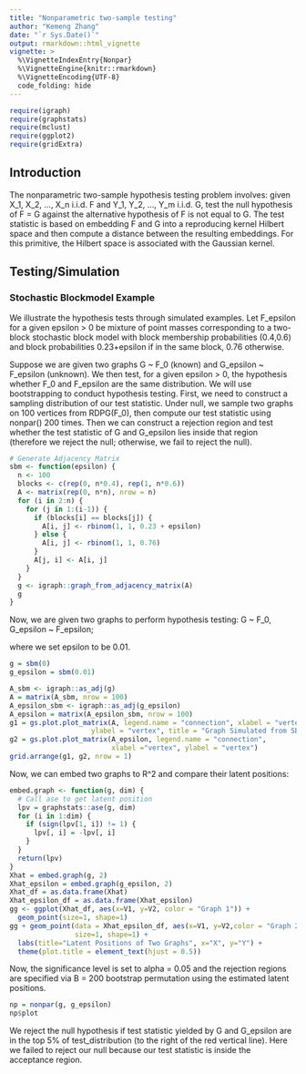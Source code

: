 ---
title: "Nonparametric two-sample testing"
author: "Kemeng Zhang"
date: "`r Sys.Date()`"
output: rmarkdown::html_vignette
vignette: >
  %\VignetteIndexEntry{Nonpar}
  %\VignetteEngine{knitr::rmarkdown}
  %\VignetteEncoding{UTF-8}
  code_folding: hide
---
```{r, warning=FALSE, message=FALSE}
require(igraph)
require(graphstats)
require(mclust)
require(ggplot2)
require(gridExtra)
```
## Introduction
The nonparametric two-sample hypothesis testing problem involves:
given X_1, X_2, …, X_n i.i.d. F and Y_1, Y_2, …, Y_m i.i.d. G, test the null hypothesis of F = G against the alternative hypothesis of F is not equal to G. The test statistic is based on embedding F and G into a reproducing kernel Hilbert space and then compute a distance between the resulting embeddings. For this primitive, the Hilbert space is associated with the Gaussian kernel.

## Testing/Simulation
### Stochastic Blockmodel Example
We illustrate the hypothesis tests through simulated examples. Let F_epsilon for a given epsilon > 0 be mixture of point masses corresponding to a two-block stochastic block model with block membership probabilities (0.4,0.6) and block probabilities 0.23+epsilon if in the same block, 0.76 otherwise. 

Suppose we are given two graphs G ~ F_0 (known) and G_epsilon ~ F_epsilon (unknown).
We then test, for a given epsilon > 0, the hypothesis whether F_0 and F_epsilon are the same distribution.
We will use bootstrapping to conduct hypothesis testing. First, we need to construct a sampling distribution of our test statistic. Under null, we sample two graphs on 100 vertices from RDPG(F_0), then compute our test statistic using nonpar() 200 times. Then we can construct a rejection region and test whether the test statistic of G and G_epsilon lies inside that region (therefore we reject the null; otherwise, we fail to reject the null).

```{r, fig.height=3.5, fig.width=5}
# Generate Adjacency Matrix
sbm <- function(epsilon) {
  n <- 100
  blocks <- c(rep(0, n*0.4), rep(1, n*0.6))
  A <- matrix(rep(0, n*n), nrow = n)
  for (i in 2:n) {
    for (j in 1:(i-1)) {
      if (blocks[i] == blocks[j]) {
        A[i, j] <- rbinom(1, 1, 0.23 + epsilon)
      } else {
        A[i, j] <- rbinom(1, 1, 0.76)
      }
      A[j, i] <- A[i, j]
    }
  }
  g <- igraph::graph_from_adjacency_matrix(A)
  g
}
```

Now, we are given two graphs to perform hypothesis testing:
G ~ F_0, G_epsilon ~ F_epsilon;

where we set epsilon to be 0.01.
```{r, fig.height=3.5, fig.width=5}
g = sbm(0)
g_epsilon = sbm(0.01)
```

```{r, fig.height=3, fig.width=8}
A_sbm <- igraph::as_adj(g)
A = matrix(A_sbm, nrow = 100)
A_epsilon_sbm <- igraph::as_adj(g_epsilon)
A_epsilon = matrix(A_epsilon_sbm, nrow = 100)
g1 = gs.plot.plot_matrix(A, legend.name = "connection", xlabel = "vertex", 
                    ylabel = "vertex", title = "Graph Simulated from SBM")
g2 = gs.plot.plot_matrix(A_epsilon, legend.name = "connection", 
                         xlabel ="vertex", ylabel = "vertex")
grid.arrange(g1, g2, nrow = 1)
```

Now, we can embed two graphs to R^2 and compare their latent positions:

```{r, fig.height=3.5, fig.width=5}
embed.graph <- function(g, dim) {
  # Call ase to get latent position
  lpv = graphstats::ase(g, dim)
  for (i in 1:dim) {
    if (sign(lpv[1, i]) != 1) {
      lpv[, i] = -lpv[, i]
    }
  }
  return(lpv)
}
Xhat = embed.graph(g, 2)
Xhat_epsilon = embed.graph(g_epsilon, 2)
Xhat_df = as.data.frame(Xhat)
Xhat_epsilon_df = as.data.frame(Xhat_epsilon)
gg <- ggplot(Xhat_df, aes(x=V1, y=V2, color = "Graph 1")) + 
  geom_point(size=1, shape=1)
gg + geom_point(data = Xhat_epsilon_df, aes(x=V1, y=V2,color = "Graph 2"),
                size=1, shape=1) + 
  labs(title="Latent Positions of Two Graphs", x="X", y="Y") + 
  theme(plot.title = element_text(hjust = 0.5))
```

Now, the significance level is set to alpha = 0.05 and the rejection regions are specified via B = 200 bootstrap permutation using the estimated latent positions.
```{r, fig.height=4, fig.width=6}
np = nonpar(g, g_epsilon)
np$plot
```

We reject the null hypothesis if test statistic yielded by G and G_epsilon are in the top 5% of test_distribution (to the right of the red vertical line). Here we failed to reject our null because our test statistic is inside the acceptance region.
